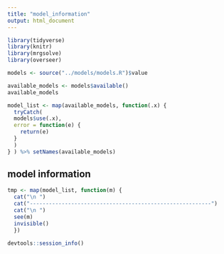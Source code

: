 ```yaml
---
title: "model_information"
output: html_document
---
```


```r
library(tidyverse)
library(knitr)
library(mrgsolve)
library(overseer)
```


```r
models <- source("../models/models.R")$value
```



```r
available_models <- models$available()
available_models
```

```r
model_list <- map(available_models, function(.x) {
  tryCatch(
  models$use(.x),
  error = function(e) {
    return(e)
  }
  )
} ) %>% setNames(available_models)
```
## model information

```r
tmp <- map(model_list, function(m) {
  cat("\n ")
  cat("---------------------------------------------------------")
  cat("\n ")
  see(m)
  invisible()
  })
```


```r
devtools::session_info()
```


